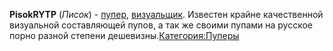 {{Инфобокс для пуперов
|title2=pisok ̶R̶Y̶T̶P̶
|другие_ники=pisok shortz
|image3=[[Файл:Photo.jpg|thumb]]<nowiki>]</nowiki>
|caption3=
|сферы_творчества=RYTP, Анимация
|год_начала=2014(?)
|image4=
|caption4=
|имя_фамилия=Вадим Феденко
|дата_рождения=
|место_проживания=Харьков
|ссылки=
[https://www.youtube.com/channel/UCo7LOUIZTX4akO6iVmevV2w основной канал]
[https://www.youtube.com/channel/UCAUqARF9YROCeSlCc4kAK1w/videos альт]

}}'''PisokRYTP''' (''Писок'') - [[Пуперы|пупер]], [[Визуальщики|визуальщик]]. Известен крайне качественной визуальной составляющей пупов, а так же своими пупами на русское порно разной степени дешевизны.[[Категория:Пуперы]]